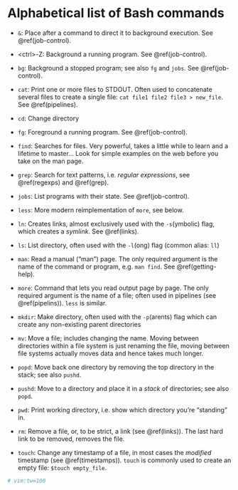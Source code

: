 # Alphabetical list of Bash commands

- `&`: Place after a command to direct it to background execution. See \@ref(job-control).

- &lt;ctrl&gt;-Z: Background a running program. See \@ref(job-control).

- `bg`: Background a stopped program; see also `fg` and `jobs`. See \@ref(job-control).

- `cat`: Print one or more files to STDOUT. Often used to concatenate several files to create a
  single file: `cat file1 file2 file3 > new_file`. See \@ref(pipelines).

- `cd`: Change directory

- `fg`: Foreground a running program. See \@ref(job-control).

- `find`: Searches for files. Very powerful, takes a little while to learn and a lifetime to
  master... Look for simple examples on the web before you take on the man page.

- `grep`: Search for text patterns, i.e. *regular expressions*, see \@ref(regexps) and \@ref(grep).

- `jobs`: List programs with their state. See \@ref(job-control).

- `less`: More modern reimplementation of `more`, see below.

- `ln`: Creates links, almost exclusively used with the `-s`(ymbolic) flag, which creates a
  *symlink*. See \@ref(links).

- `ls`: List directory, often used with the `-l`(ong) flag (common alias: `ll`)

- `man`: Read a manual ("man") page. The only required argument is the name of the command or
  program, e.g. `man find`. See \@ref(getting-help).

- `more`: Command that lets you read output page by page. The only required argument is the name of
  a file; often used in pipelines (see \@ref(pipelins)). `less` is similar.

- `mkdir`: Make directory, often used with the `-p`(arents) flag which can
  create any non-existing parent directories

- `mv`: Move a file; includes changing the name. Moving between directories within a file system is
  just renaming the file, moving between file systems actually moves data and hence takes much
  longer.

- `popd`: Move back one directory by removing the top directory in the stack; see also `pushd`.
  
- `pushd`: Move to a directory and place it in a *stack* of directories; see also `popd`. 

- `pwd`: Print working directory, i.e. show which directory you're "standing" in.

- `rm`: Remove a file, or, to be strict, a link (see \@ref(links)). The last hard link to be
  removed, removes the file.

- `touch`: Change any timestamp of a file, in most cases the *modified* timestamp (see
  \@ref(timestamps)). `touch` is commonly used to create an empty file: `$touch empty_file`.

```r
# vim:tw=100
```
